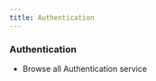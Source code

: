 ```yaml
---
title: Authentication
---
```



### Authentication

- Browse all Authentication service

<Cards>
  <Card
    title="Mongodb"
    typeof="Browse"
    description="Mongodb Authentication"
    href="/docs/authentication/mongodb"
  />
  <Card
    title="Neon"
    typeof="Browse"
    description="Neon Authentication"
    href="/docs/authentication/neon"
  />
  <Card
    title="Prisma"
    typeof="Browse"
    description="Prisma Authentication"
    href="/docs/authentication/prisma"
  />
</Cards>
